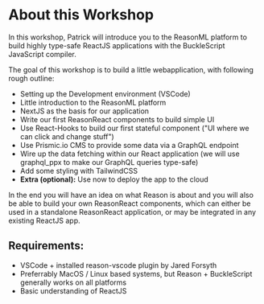 
# About this Workshop

In this workshop, Patrick will introduce you to the ReasonML platform to build
highly type-safe ReactJS applications with the BuckleScript JavaScript compiler.

The goal of this workshop is to build a little webapplication, with following rough outline:

- Setting up the Development environment (VSCode)
- Little introduction to the ReasonML platform
- NextJS as the basis for our application
- Write our first ReasonReact components to build simple UI
- Use React-Hooks to build our first stateful component ("UI where we can click and change stuff")
- Use Prismic.io CMS to provide some data via a GraphQL endpoint
- Wire up the data fetching within our React application (we will use graphql_ppx to make our GraphQL queries type-safe)
- Add some styling with TailwindCSS
- **Extra (optional):** Use now to deploy the app to the cloud



In the end you will have an idea on what Reason is about and you will also be able to build your own ReasonReact components, which can either be used in a standalone ReasonReact application, or may be integrated in any existing ReactJS app.

## Requirements:

- VSCode + installed reason-vscode plugin by Jared Forsyth
- Preferrably MacOS / Linux based systems, but Reason + BuckleScript generally works on all platforms
- Basic understanding of ReactJS